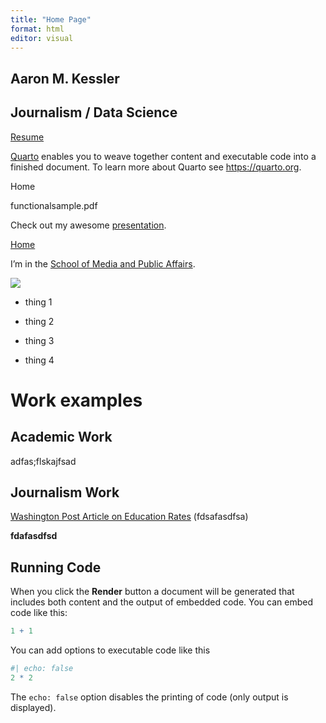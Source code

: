 ```yaml
---
title: "Home Page"
format: html
editor: visual
---
```


## Aaron M. Kessler

## Journalism / Data Science

[Resume](https://github.com/amkessler/mywebsite/blob/main/functionalsample.pdf)

[Quarto](https://quarto.org/) enables you to weave together content and executable code into a finished document. To learn more about Quarto see <https://quarto.org>.

Home

functionalsample.pdf

Check out my awesome [presentation](https://amkessler.github.io/mywebsite/present.html).

[Home](https://amkessler.github.io/mywebsite/)

I'm in the [School of Media and Public Affairs](https://smpa.gwu.edu/).

![](Everest_North_Face_toward_Base_Camp_Tibet_Luca_Galuzzi_2006.jpg)

-   thing 1

-   thing 2

-   thing 3

-   thing 4

# Work examples

## Academic Work

adfas;flskajfsad

## Journalism Work

[Washington Post Article on Education Rates](https://quarto.org/) (fdsafasdfsa)

**fdafasdfsd**

## Running Code

When you click the **Render** button a document will be generated that includes both content and the output of embedded code. You can embed code like this:

```r
1 + 1
```

You can add options to executable code like this

```r
#| echo: false
2 * 2
```

The `echo: false` option disables the printing of code (only output is displayed).
